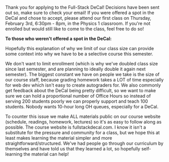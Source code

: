 Thank you for applying to the Full-Stack DeCal! Decisions have been sent
out so, make sure to check your email! If you were offered a spot in the
DeCal and chose to accept, please attend our first class on Thursday,
February 3rd, 6:30pm - 8pm, in the Physics 1 classroom. If you're not
enrolled but would still like to come to the class, feel free to do so!

**To those who weren't offered a spot in the DeCal:**

Hopefully this explanation of why we limit of our class size can provide
some context into why we have to be a selective course this semester.

We don't want to limit enrollment (which is why we've doubled
class size since last semester, and are planning to ideally double it
again next semester). The biggest constant we have on people we take is
the size of our course staff, because grading homework takes a LOT of time
especially for web dev which isn't easy to create autograders for. We
also commonly get feedback about the DeCal being pretty difficult, so we
want to make sure we can hold a proportional number of Office Hours so
instead of serving 200 students poorly we can properly support and teach
100 students. Nobody wants 10-hour long OH queues, especially for a DeCal.

To counter this issue we make ALL materials public on our course website
(schedule, readings, homework, lectures) so it's as easy to follow
along as possible. The course website is fullstackdecal.com. I know it
isn't a substitute for the pressure and community for a class, but we
hope this at least makes learning the material simpler and more
straightforward/structured. We've had people go through our
curriculum by themselves and have told us that they learned a lot, so
hopefully self-learning the material can help!